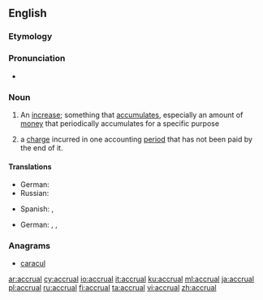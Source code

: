==English==
===Etymology===
{{suffix|accrue|al|lang=en}}

===Pronunciation===
* {{IPA|/əˈkruːəl/|lang=en}}

===Noun===
{{wikipedia}}
{{en-noun}}

# An [[increase]]; something that [[accumulate]]s, especially an amount of [[money]] that periodically accumulates for a specific purpose
# {{context|accounting|lang=en}} a [[charge]] incurred in one accounting [[period]] that has not been paid by the end of it.

====Translations====
{{trans-top|an increase}}
* German: {{t+|de|Zuwachs|m}}
* Russian: {{t|ru|накопле́ние}}
{{trans-mid}}
* Spanish: {{t+|es|incremento|m}}, {{t+|es|acumulación|f}}
{{trans-bottom}}

{{trans-top|an accounting charge}}
* German: {{t|de|abgegrenzte Schulden|f}}, {{t|de|Abgrenzungsposten|m}}, {{t|de|Rechnungsabgrenzungsposten|m}}
{{trans-mid}}
{{trans-bottom}}

===Anagrams===
* [[caracul#English|caracul]]

[[ar:accrual]]
[[cy:accrual]]
[[io:accrual]]
[[it:accrual]]
[[ku:accrual]]
[[ml:accrual]]
[[ja:accrual]]
[[pl:accrual]]
[[ru:accrual]]
[[fi:accrual]]
[[ta:accrual]]
[[vi:accrual]]
[[zh:accrual]]